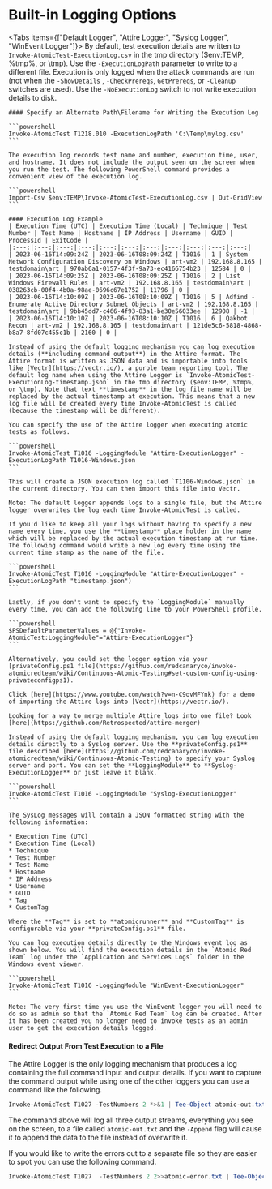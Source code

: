 
# Built-in Logging Options

<Tabs items={["Default Logger", "Attire Logger", "Syslog Logger", "WinEvent Logger"]}>
  <Tab>
    By default, test execution details are written to `Invoke-AtomicTest-ExecutionLog.csv` in the tmp directory ($env:TEMP, %tmp%, or \tmp). Use the `-ExecutionLogPath` parameter to write to a different file. Execution is only logged when the attack commands are run (not when the `-ShowDetails` , `-CheckPrereqs`, `GetPrereqs`, or `-Cleanup` switches are used). Use the `-NoExecutionLog` switch to not write execution details to disk.

    #### Specify an Alternate Path\Filename for Writing the Execution Log

    ```powershell
    Invoke-AtomicTest T1218.010 -ExecutionLogPath 'C:\Temp\mylog.csv'
    ```

    The execution log records test name and number, execution time, user, and hostname. It does not include the output seen on the screen when you run the test. The following PowerShell command provides a convenient view of the execution log.

    ```powershell
    Import-Csv $env:TEMP\Invoke-AtomicTest-ExecutionLog.csv | Out-GridView
    ```

    #### Execution Log Example
    | Execution Time (UTC) | Execution Time (Local) | Technique | Test Number | Test Name | Hostname | IP Address | Username | GUID | ProcessId | ExitCode |
    |:---:|:---:|:---:|:---:|:---:|:---:|:---:|:---:|:---:|:---:|:---:|
    | 2023-06-16T14:09:24Z | 2023-06-16T08:09:24Z | T1016 | 1 | System Network Configuration Discovery on Windows | art-vm2 | 192.168.8.165 | testdomain\art | 970ab6a1-0157-4f3f-9a73-ec4166754b23 | 12584 | 0 |
    | 2023-06-16T14:09:25Z | 2023-06-16T08:09:25Z | T1016 | 2 | List Windows Firewall Rules | art-vm2 | 192.168.8.165 | testdomain\art | 038263cb-00f4-4b0a-98ae-0696c67e1752 | 11796 | 0 |
    | 2023-06-16T14:10:09Z | 2023-06-16T08:10:09Z | T1016 | 5 | Adfind - Enumerate Active Directory Subnet Objects | art-vm2 | 192.168.8.165 | testdomain\art | 9bb45dd7-c466-4f93-83a1-be30e56033ee | 12908 | -1 |
    | 2023-06-16T14:10:10Z | 2023-06-16T08:10:10Z | T1016 | 6 | Qakbot Recon | art-vm2 | 192.168.8.165 | testdomain\art | 121de5c6-5818-4868-b8a7-8fd07c455c1b | 2160 | 0 |

  </Tab>
  <Tab>

    Instead of using the default logging mechanism you can log execution details (**including command output**) in the Attire format. The Attire format is written as JSON data and is importable into tools like [Vectr](https://vectr.io/), a purple team reporting tool. The default log name when using the Attire Logger is `Invoke-AtomicTest-ExecutionLog-timestamp.json` in the tmp directory ($env:TEMP, %tmp%, or \tmp). Note that text **timestamp** in the log file name will be replaced by the actual timestamp at execution. This means that a new log file will be created every time Invoke-AtomicTest is called (because the timestamp will be different).

    You can specify the use of the Attire logger when executing atomic tests as follows.

    ```powershell
    Invoke-AtomicTest T1016 -LoggingModule "Attire-ExecutionLogger" -ExecutionLogPath T1016-Windows.json
    ```

    This will create a JSON execution log called `T1106-Windows.json` in the current directory. You can then import this file into Vectr.

    Note: The default logger appends logs to a single file, but the Attire logger overwrites the log each time Invoke-AtomicTest is called.

    If you'd like to keep all your logs without having to specify a new name every time, you use the **timestamp** place holder in the name which will be replaced by the actual execution timestamp at run time. The following command would write a new log every time using the current time stamp as the name of the file.

    ```powershell
    Invoke-AtomicTest T1016 -LoggingModule "Attire-ExecutionLogger" -ExecutionLogPath "timestamp.json")
    ```

    Lastly, if you don't want to specify the `LoggingModule` manually every time, you can add the following line to your PowerShell profile.

    ```powershell
    $PSDefaultParameterValues = @{"Invoke-AtomicTest:LoggingModule"="Attire-ExecutionLogger"}
    ```

    Alternatively, you could set the logger option via your [privateConfig.ps1 file](https://github.com/redcanaryco/invoke-atomicredteam/wiki/Continuous-Atomic-Testing#set-custom-config-using-privateconfigps1).

    Click [here](https://www.youtube.com/watch?v=n-C9ovMFYnk) for a demo of importing the Attire logs into [Vectr](https://vectr.io/).

    Looking for a way to merge multiple Attire logs into one file? Look [here](https://github.com/Retrospected/attire-merger)

  </Tab>
  <Tab>

    Instead of using the default logging mechanism, you can log execution details directly to a Syslog server. Use the **privateConfig.ps1** file described [here](https://github.com/redcanaryco/invoke-atomicredteam/wiki/Continuous-Atomic-Testing) to specify your Syslog server and port. You can set the **LoggingModule** to **Syslog-ExecutionLogger** or just leave it blank.

    ```powershell
    Invoke-AtomicTest T1016 -LoggingModule "Syslog-ExecutionLogger"
    ```

    The SysLog messages will contain a JSON formatted string with the following information:

    * Execution Time (UTC)
    * Execution Time (Local)
    * Technique
    * Test Number
    * Test Name
    * Hostname
    * IP Address
    * Username
    * GUID
    * Tag
    * CustomTag

    Where the **Tag** is set to **atomicrunner** and **CustomTag** is configurable via your **privateConfig.ps1** file.

  </Tab>
  <Tab>

    You can log execution details directly to the Windows event log as shown below. You will find the execution details in the `Atomic Red Team` log under the `Application and Services Logs` folder in the Windows event viewer.

    ```powershell
    Invoke-AtomicTest T1016 -LoggingModule "WinEvent-ExecutionLogger"
    ```

    Note: The very first time you use the WinEvent logger you will need to do so as admin so that the `Atomic Red Team` log can be created. After it has been created you no longer need to invoke tests as an admin user to get the execution details logged.

  </Tab>
</Tabs>

#### Redirect Output From Test Execution to a File

The Attire Logger is the only logging mechanism that produces a log containing the full command input and output details. If you want to capture the command output while using one of the other loggers you can use a command like the following.

```powershell
Invoke-AtomicTest T1027 -TestNumbers 2 *>&1 | Tee-Object atomic-out.txt -Append
```

The command above will log all three output streams, everything you see on the screen, to a file called `atomic-out.txt` and the `-Append` flag will cause it to append the data to the file instead of overwrite it.

If you would like to write the errors out to a separate file so they are easier to spot you can use the following command.

```powershell
Invoke-AtomicTest T1027  -TestNumbers 2 2>>atomic-error.txt | Tee-Object atomic-out.txt -Append
```
